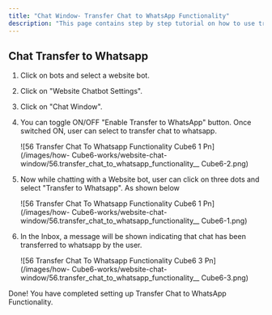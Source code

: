 ```yaml
---
title: "Chat Window- Transfer Chat to WhatsApp Functionality"
description: "This page contains step by step tutorial on how to use transfer chat to WhatsApp functionality."
---
```


## **Chat Transfer to Whatsapp**

1. Click on bots and select a website bot.
2. Click on "Website Chatbot Settings".
3. Click on "Chat Window".
4. You can toggle ON/OFF "Enable Transfer to WhatsApp" button. Once switched ON, user can select to transfer chat to whatsapp.

   ![56 Transfer Chat To Whatsapp Functionality  Cube6 1 Pn](/images/how- Cube6-works/website-chat-window/56.transfer_chat_to_whatsapp_functionality__ Cube6-2.png)
5. Now while chatting with a Website bot, user can click on three dots and select "Transfer to Whatsapp". As shown below

   ![56 Transfer Chat To Whatsapp Functionality  Cube6 1 Pn](/images/how- Cube6-works/website-chat-window/56.transfer_chat_to_whatsapp_functionality__ Cube6-1.png)
6. In the Inbox, a message will be shown indicating that chat has been transferred to whatsapp by the user.

   ![56 Transfer Chat To Whatsapp Functionality  Cube6 3 Pn](/images/how- Cube6-works/website-chat-window/56.transfer_chat_to_whatsapp_functionality__ Cube6-3.png)

Done\! You have completed setting up Transfer Chat to WhatsApp Functionality.

 